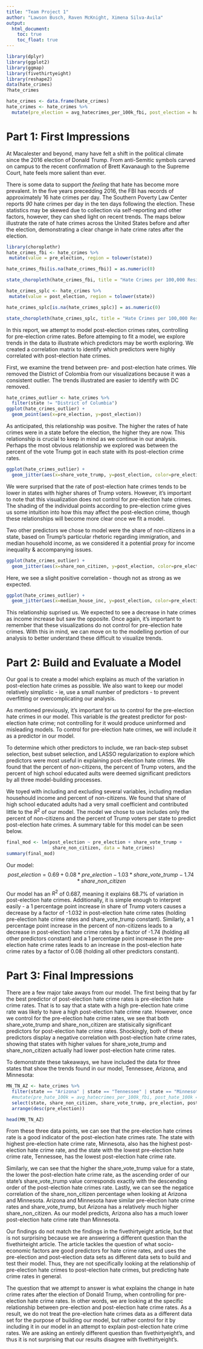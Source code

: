 ```yaml
---
title: "Team Project 1"
author: "Lawson Busch, Raven McKnight, Ximena Silva-Avila"
output: 
  html_document:
    toc: true
    toc_float: true
---
```

```r
library(dplyr)
library(ggplot2)
library(ggmap)
library(fivethirtyeight)
library(reshape2)
data(hate_crimes)
?hate_crimes

hate_crimes <- data.frame(hate_crimes)
hate_crimes <- hate_crimes %>%
  mutate(pre_election = avg_hatecrimes_per_100k_fbi, post_election = hate_crimes_per_100k_splc)
```


# Part 1: First Impressions

At Macalester and beyond, many have felt a shift in the political climate since the 2016 election of Donald Trump. From anti-Semitic symbols carved on campus to the recent confirmation of Brett Kavanaugh to the Supreme Court, hate feels more salient than ever. 

There is some data to support the *feeling* that hate has become more prevalent. In the five years precedding 2016, the FBI has records of approximately 16 hate crimes per day. The Southern Poverty Law Center reports *90* hate crimes per day in the ten days following the election. These statistics may be skewed due to collection via self-reporting and other factors, however, they can shed light on recent trends. The maps below illustrate the rate of hate crimes across the United States before and after the election, demonstrating a clear change in hate crime rates after the election.

```r
library(choroplethr)
hate_crimes_fbi <- hate_crimes %>%
 mutate(value = pre_election, region = tolower(state))

hate_crimes_fbi[is.na(hate_crimes_fbi)] = as.numeric(0)

state_choropleth(hate_crimes_fbi, title = "Hate Crimes per 100,000 Residents Pre-Election")

hate_crimes_splc <- hate_crimes %>%
 mutate(value = post_election, region = tolower(state))

hate_crimes_splc[is.na(hate_crimes_splc)] = as.numeric(0)

state_choropleth(hate_crimes_splc, title = "Hate Crimes per 100,000 Residents Post-Election")
```

In this report, we attempt to model post-election crimes rates, controlling for pre-election crime rates. Before attemping to fit a model, we explore trends in the data to illustrate which predictors may be worth exploring. We created a correlation matrix to identify which predictors were highly correlated with post-election hate crimes. 

First, we examine the trend between pre- and post-election hate crimes. We removed the District of Colombia from our visualizations because it was a consistent outlier. The trends illustrated are easier to identify with DC removed. 
```r
hate_crimes_outlier <- hate_crimes %>%
  filter(state != "District of Columbia")
ggplot(hate_crimes_outlier) +
  geom_point(aes(x=pre_election, y=post_election))
```

As anticipated, this relationship was positve. The higher the rates of hate crimes were in a state before the election, the higher they are now. This relationship is crucial to keep in mind as we continue in our analysis. Perhaps the most obvious relationship we explored was between the percent of the vote Trump got in each state with its post-election crime rates. 

```r
ggplot(hate_crimes_outlier) +
  geom_jitter(aes(x=share_vote_trump, y=post_election, color=pre_election))
```

We were surprised that the rate of post-election hate crimes tends to be lower in states with higher shares of Trump voters. However, it's important to note that this visualization does not control for *pre*-election hate crimes. The shading of the individual points according to pre-election crime gives us some intuition into how this may affect the post-election crime, though these relationships will become more clear once we fit a model. 

Two other predictors we chose to model were the share of non-citizens in a state, based on Trump's particular rhetoric regarding immigration, and median household income, as we considered it a potential proxy for income inequality & accompanying issues. 

```r
ggplot(hate_crimes_outlier) +
  geom_jitter(aes(x=share_non_citizen, y=post_election, color=pre_election))
```

Here, we see a slight positive correlation - though not as strong as we expected. 

```r
ggplot(hate_crimes_outlier) +
  geom_jitter(aes(x=median_house_inc, y=post_election, color=pre_election))
```

This relationship suprised us. We expected to see a decrease in hate crimes as income increase but saw the opposite. Once again, it's important to remember that these visualizations do not control for pre-election hate crimes. With this in mind, we can move on to the modelling portion of our analysis to better understand these difficult to visualize trends. 

# Part 2: Build and Evaluate a Model
Our goal is to create a model which explains as much of the variation in post-election hate crimes as possible. We also want to keep our model relatively simplistic - ie, use a small number of predictors - to prevent overfitting or overcomplicating our analysis. 

As mentioned previously, it's important for us to control for the pre-election hate crimes in our model. This variable is *the* greatest predictor for post-election hate crime; not controlling for it would produce uninformed and misleading models. To control for pre-election hate crimes, we will include it as a predictor in our model. 

To determine which other predictors to include, we ran back-step subset selection, best subset selection, and LASSO regularization to explore which predictors were most useful in explaining post-election hate crimes. We found that the percent of non-citizens, the percent of Trump voters, and the percent of high school educated aults were deemed significant predictors by all three model-building processes. 

We toyed with including and excluding several variables, including median househould income and percent of non-citizens. We found that share of high school educated adults had a very small coefficient and contributed little to the $R^2$ of our model. 
The model we chose to use includes only the percent of non-citizens and the percent of Trump voters per state to predict post-election hate crimes. A summary table for this model can be seen below. 

```r
final_mod <- lm(post_election ~ pre_election + share_vote_trump +
                 share_non_citizen, data = hate_crimes)
summary(final_mod)
```
Our model:
$$post \text{_}election = 0.69 + 0.08*pre \text{_}election-1.03*share \text{_}vote \text{_}trump - 1.74*share\text{_}non\text{_}citizen$$

Our model has an $R^2$ of 0.687, meaning it explains 68.7% of variation in post-election hate crimes. Additionally, it is simple enough to interpret easily - a 1 percentage point increase in share of Trump voters causes a decrease by a factor of -1.032 in post-election hate crime rates (holding pre-election hate crime rates and share_vote_trump constant). Similarly, a 1 percentage point increase in the percent of non-citizens leads to a decrease in post-election hate crime rates by a factor of -1.74 (holding all other predictors constant) and a 1 percentage point increase in the pre-election hate crime rates leads to an increase in the post-election hate crime rates by a factor of 0.08 (holding all other predictors constant).

# Part 3: Final Impressions

There are a few major take aways from our model. The first being that by far the best predictor of post-election hate crime rates is pre-election hate crime rates. That is to say that a state with a high pre-election hate crime rate was likely to have a high post-election hate crime rate. However, once we control for the pre-election hate crime rates, we see that both share_vote_trump and share_non_citizen are statisically significant predictors for post-election hate crime rates. Shockingly, both of these predictors display a negative correlation with post-election hate crime rates, showing that states with higher values for share_vote_trump and share_non_citizen actually had lower post-election hate crime rates. 

To demonstrate these takeaways, we have included the data for three states that show the trends found in our model, Tennessee, Arizona, and Minnesota:

```r
MN_TN_AZ <- hate_crimes %>%
  filter(state == "Arizona" | state == "Tennessee" | state == "Minnesota") %>%
  #mutate(pre_hate_100k = avg_hatecrimes_per_100k_fbi, post_hate_100k = hate_crimes_per_100k_splc) %>%
  select(state, share_non_citizen, share_vote_trump, pre_election, post_election) %>%
  arrange(desc(pre_election))

head(MN_TN_AZ)
```

From these three data points, we can see that the pre-election hate crimes rate is a good indicator of the post-election hate crimes rate. The state with highest pre-election hate crime rate, Minnesota, also has the highest post-election hate crime rate, and the state with the lowest pre-election hate crime rate, Tennessee, has the lowest post-election hate crime rate.

Similarly, we can see that the higher the share_vote_trump value for a state, the lower the post-election hate crime rate, as the ascending order of our state's share_vote_trump value corresponds exactly with the descending order of the post-election hate crimes rate. Lastly, we can see the negatice correlation of the share_non_citizen percentage when looking at Arizona and Minnesota. Arizona and Minnesota have similar pre-election hate crime rates and share_vote_trump, but Arizona has a relatively much higher share_non_citizen. As our model predicts, Arizona also has a much lower post-election hate crime rate than Minnesota.

Our findings do not match the findings in the fivethirtyeight article, but that is not surprising because we are answering a different question than the fivethirteight article. The article tackles the question of what socio-economic factors are good predictors for hate crime rates, and uses the pre-election and post-election data sets as different data sets to build and test their model. Thus, they are not specifically looking at the relationship of pre-election hate crimes to post-election hate crimes, but predicting hate crime rates in general.

The question that we attempt to answer is what explains the change in hate crime rates after the election of Donald Trump, when controlling for pre-election hate crime rates. In other words, we are looking at the specific relationship between pre-election and post-election hate crime rates. As a result, we do not treat the pre-election hate crimes data as a different data set for the purpose of building our model, but rather control for it by including it in our model in an attempt to explain post-election hate crime rates. We are asking an entirely different question than fivethirtyeight's, and thus it is not surprising that our results disagree with fivethirtyeight's.